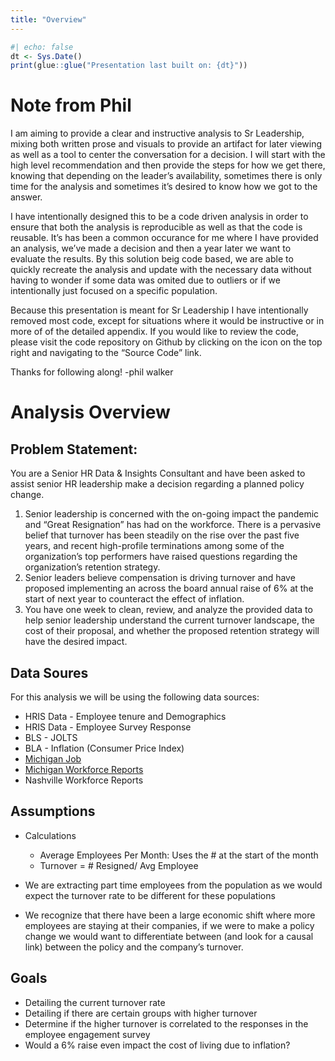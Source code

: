 ```yaml
---
title: "Overview"
---
```


```r
#| echo: false
dt <- Sys.Date()
print(glue::glue("Presentation last built on: {dt}"))
```

# Note from Phil
I am aiming to provide a clear and instructive analysis to Sr Leadership, mixing both written prose and visuals to provide an artifact for later viewing as well as a tool to center the conversation for a decision. I will start with the high level recommendation and then provide the steps for how we get there, knowing that depending on the leader's availability, sometimes there is only time for the analysis and sometimes it's desired to know how we got to the answer.

I have intentionally designed this to be a code driven analysis in order to ensure that both the analysis is reproducible as well as that the code is reusable. It's has been a common occurance for me where I have provided an analysis, we've made a decision and then a year later we want to evaluate the results. By this solution beig code based, we are able to quickly recreate the analysis and update with the necessary data without having to wonder if some data was omited due to outliers or if we intentionally just focused on a specific population.

Because this presentation is meant for Sr Leadership I have intentionally removed most code, except for situations where it would be instructive or in more of of the detailed appendix. If you would like to review the code, please visit the code repository on Github by clicking on the icon on the top right and navigating to the "Source Code" link. 

Thanks for following along!
-phil walker

# Analysis Overview

::: panel-tabset
## Problem Statement:

You are a Senior HR Data & Insights Consultant and have been asked to assist senior HR leadership make a decision regarding a planned policy change.

1.  Senior leadership is concerned with the on-going impact the pandemic and “Great Resignation” has had on the workforce. There is a pervasive belief that turnover has been steadily on the rise over the past five years, and recent high-profile terminations among some of the organization’s top performers have raised questions regarding the organization’s retention strategy.
2.  Senior leaders believe compensation is driving turnover and have proposed implementing an across the board annual raise of 6% at the start of next year to counteract the effect of inflation.
3.  You have one week to clean, review, and analyze the provided data to help senior leadership understand the current turnover landscape, the cost of their proposal, and whether the proposed retention strategy will have the desired impact.

## Data Soures

For this analysis we will be using the following data sources:

-   HRIS Data - Employee tenure and Demographics
-   HRIS Data - Employee Survey Response
-   BLS - JOLTS
-   BLA - Inflation (Consumer Price Index)
-   [Michigan Job](https://www.milmi.org/)
-   [Michigan Workforce Reports](https://www.michigan.gov/mdcs/quick-links/workforcereports)
-   Nashville Workforce Reports

## Assumptions

- Calculations
    - Average Employees Per Month: Uses the # at the start of the month
    - Turnover = # Resigned/ Avg Employee

- We are extracting part time employees from the population as we would expect the turnover rate to be different for these populations

- We recognize that there have been a large economic shift where more employees are staying at their companies, if we were to make a policy change we would want to differentiate between (and look for a causal link) between the policy and the company's turnover.


## Goals

-   Detailing the current turnover rate
-   Detailing if there are certain groups with higher turnover
-   Determine if the higher turnover is correlated to the responses in the employee engagement survey
-   Would a 6% raise even impact the cost of living due to inflation?
:::